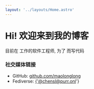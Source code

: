 ```yaml
---
layout: '../layouts/Home.astro'
---
```



# <T name="waving-hand" /> Hi! 欢迎来到我的博客

目前在 <T name="globe-showing-asia-australia" /> 工作的软件工程师, 为了 <T name="house" /> <T name="automobile" /> <T name="money-bag" /> 而写代码

### 社交媒体链接

- GitHub: [github.com/maolonglong](https://github.com/maolonglong)
- Fediverse: <a href="https://gts.purr.onl/@chensl" rel="me" target="_blank">{'@chensl@purr.onl'}</a>
